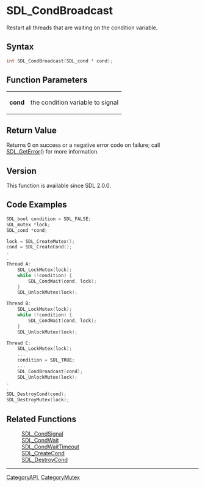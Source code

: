 = SDL_CondBroadcast =

Restart all threads that are waiting on the condition variable.

== Syntax ==

<syntaxhighlight lang='c'>
int SDL_CondBroadcast(SDL_cond * cond);
</syntaxhighlight>

== Function Parameters ==

{|
|'''cond'''
|the condition variable to signal
|}

== Return Value ==

Returns 0 on success or a negative error code on failure; call
[[SDL_GetError]]() for more information.

== Version ==

This function is available since SDL 2.0.0.

== Code Examples ==

<syntaxhighlight lang='c++'>
SDL_bool condition = SDL_FALSE;
SDL_mutex *lock;
SDL_cond *cond;

lock = SDL_CreateMutex();
cond = SDL_CreateCond();
.
.
Thread A:
    SDL_LockMutex(lock);
    while (!condition) {
        SDL_CondWait(cond, lock);
    }
    SDL_UnlockMutex(lock);

Thread B:
    SDL_LockMutex(lock);
    while (!condition) {
        SDL_CondWait(cond, lock);
    }
    SDL_UnlockMutex(lock);

Thread C:
    SDL_LockMutex(lock);
    ...
    condition = SDL_TRUE;
    ...
    SDL_CondBroadcast(cond);
    SDL_UnlockMutex(lock);
.
.
SDL_DestroyCond(cond);
SDL_DestroyMutex(lock);
</syntaxhighlight>

== Related Functions ==

:[[SDL_CondSignal]]
:[[SDL_CondWait]]
:[[SDL_CondWaitTimeout]]
:[[SDL_CreateCond]]
:[[SDL_DestroyCond]]

----
[[CategoryAPI]], [[CategoryMutex]]


